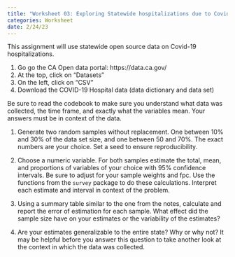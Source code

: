 ```yaml
---
title: "Worksheet 03: Exploring Statewide hospitalizations due to Covid-19"
categories: Worksheet
date: 2/24/23
---
```


This assignment will use statewide open source data on Covid-19 hospitalizations. 

1. Go go the CA Open data portal: https://data.ca.gov/
2. At the top, click on "Datasets"
3. On the left, click on "CSV" 
4. Download the COVID-19 Hospital data (data dictionary and data set)

Be sure to read the codebook to make sure you understand what data was collected, the time frame, and exactly what the variables mean. Your answers must be in context of the data. 

1. Generate two random samples without replacement. One between 10% and 30% of the data set size, and one between 50 and 70%. The exact numbers are your choice. Set a seed to ensure reproducibility.


2. Choose a numeric variable. For both samples estimate the total, mean, and proportions of variables of your choice with 95% confidence intervals. Be sure to adjust for your sample weights and fpc. Use the functions from the `survey` package to do these calculations. Interpret each estimate and interval in context of the problem. 


3. Using a summary table similar to the one from the notes, calculate and report the error of estimation for each sample. What effect did the sample size have on your estimates or the variability of the estimates? 


4. Are your estimates generalizable to the entire state? Why or why not? It may be helpful before you answer this question to take another look at the context in which the data was collected.  


